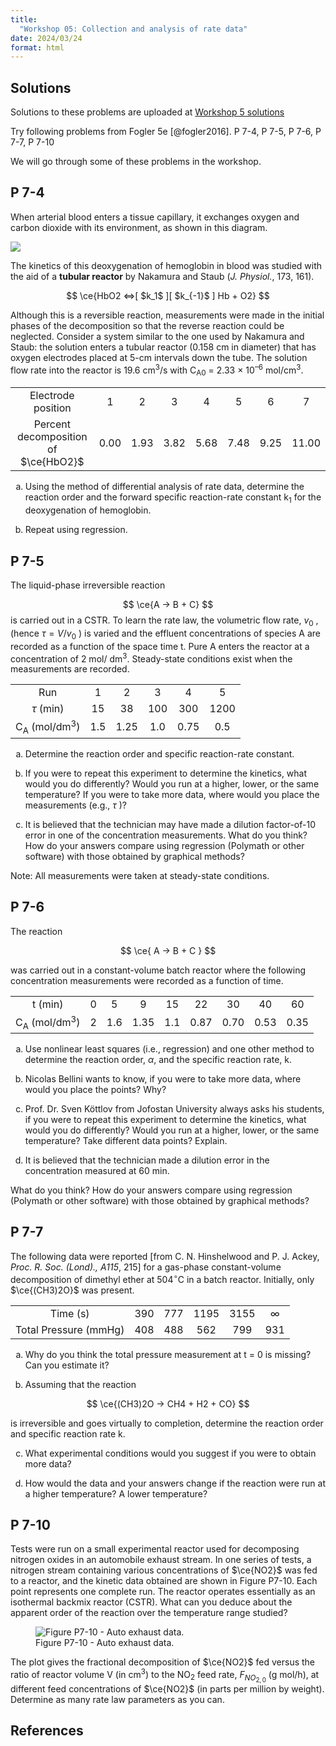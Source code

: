 ```yaml
---
title: 
  "Workshop 05: Collection and analysis of rate data"
date: 2024/03/24
format: html
---
```


::: {.callout-tip}
## Solutions

Solutions to these problems are uploaded at [Workshop 5 solutions](./solutions.qmd)

:::



Try following problems from Fogler 5e [@fogler2016].
P 7-4,
P 7-5,
P 7-6,
P 7-7,
P 7-10

We will go through some of these problems in the workshop.

## P 7-4
When arterial blood enters a tissue capillary, it exchanges oxygen and carbon
dioxide with its environment, as shown in this diagram.

![](../../../assets/images/fig_p7.4.png)

The kinetics of this deoxygenation of hemoglobin in blood was studied with the
aid of a **tubular reactor** by Nakamura and Staub (*J. Physiol.*, 173, 161).

$$
\ce{HbO2 <=>[ $k_1$ ][ $k_{-1}$ ] Hb + O2}
$$

Although this is a reversible reaction, measurements were made in the initial
phases of the decomposition so that the reverse reaction could be neglected.
Consider a system similar to the one used by Nakamura and Staub: the solution
enters a tubular reactor (0.158 cm in diameter) that has oxygen electrodes
placed at 5-cm intervals down the tube.
The solution flow rate into the reactor is 19.6 cm^3^/s with C~A0~ = 2.33 ×
10^–6^ mol/cm^3^.

------------------------------------ ------ ------ ------ ------ ------ ------ -------
       Electrode position               1      2      3      4      5      6       7
 Percent decomposition of $\ce{HbO2}$   0.00   1.93   3.82   5.68   7.48   9.25   11.00
------------------------------------ ------ ------ ------ ------ ------ ------ -------

(a) Using the method of differential analysis of rate data, determine the
reaction order and the forward specific reaction-rate constant k~1~ for the
deoxygenation of hemoglobin.

(b) Repeat using regression.

## P 7-5
The liquid-phase irreversible reaction

$$
\ce{A -> B + C}
$$
is carried out in a CSTR.
To learn the rate law, the volumetric flow rate, $v_0$ , (hence $\tau = V /
v_0$ ) is varied and the effluent concentrations of species A are recorded as a
function of the space time t. 
Pure A enters the reactor at a concentration of 2 mol/ dm^3^.
Steady-state conditions exist when the measurements are recorded.

------------------ ----- ------ ----- ------ ------
       Run           1     2      3     4      5
   $\tau$ (min)      15    38    100   300    1200
 C~A~ (mol/dm^3^)   1.5   1.25   1.0   0.75   0.5
------------------ ----- ------ ----- ------ ------

(a) Determine the reaction order and specific reaction-rate constant.

(b) If you were to repeat this experiment to determine the kinetics, what would
you do differently? Would you run at a higher, lower, or the same temperature?
If you were to take more data, where would you place the measurements (e.g., $\tau$ )?

(c) It is believed that the technician may have made a dilution factor-of-10
error in one of the concentration measurements. What do you think?
How do your answers compare using regression (Polymath or other software) with
those obtained by graphical methods?

Note: All measurements were taken at steady-state conditions.


## P 7-6
The reaction

$$
\ce{ A -> B + C }
$$

was carried out in a constant-volume batch reactor where the following
concentration measurements were recorded as a function of time.

------------------ --- ----- ------ ----- ------ ------ ------ ------
     t (min)        0    5     9      15    22     30     40     60
 C~A~ (mol/dm^3^)   2   1.6   1.35   1.1   0.87   0.70   0.53   0.35
------------------ --- ----- ------ ----- ------ ------ ------ ------

(a) Use nonlinear least squares (i.e., regression) and one other method to
determine the reaction order, $\alpha$, and the specific reaction rate, k.

(b) Nicolas Bellini wants to know, if you were to take more data, where would
you place the points? Why?

(c) Prof. Dr. Sven Köttlov from Jofostan University always asks his students,
if you were to repeat this experiment to determine the kinetics, what would you
do differently? Would you run at a higher, lower, or the same temperature?
Take different data points?
Explain.

(d) It is believed that the technician made a dilution error in the
concentration measured at 60 min.

What do you think?
How do your answers compare using regression (Polymath or other software) with
those obtained by graphical methods?



## P 7-7

The following data were reported [from C. N. Hinshelwood and P. J. Ackey,
*Proc. R. Soc. (Lond)., A115*, 215] for a gas-phase constant-volume
decomposition of dimethyl ether at 504$^{\circ}$C in a batch reactor.
Initially, only $\ce{(CH3)2O}$ was present.

----------------------- ----- ----- ------ ------ ----------
        Time (s)         390   777   1195   3155   $\infty$
 Total Pressure (mmHg)   408   488   562    799    931
----------------------- ----- ----- ------ ------ ----------

(a) Why do you think the total pressure measurement at t = 0 is missing? Can
you estimate it?

(b) Assuming that the reaction

$$
\ce{(CH3)2O -> CH4 + H2 + CO}
$$

is irreversible and goes virtually to completion, determine the reaction order
and specific reaction rate k.

(c) What experimental conditions would you suggest if you were to obtain more
data?

(d) How would the data and your answers change if the reaction were run at a
higher temperature? A lower temperature?

## P 7-10

Tests were run on a small experimental reactor used for decomposing nitrogen
oxides in an automobile exhaust stream. In one series of tests, a nitrogen
stream containing various concentrations of $\ce{NO2}$ was fed to a reactor,
and the kinetic data obtained are shown in Figure P7-10.
Each point represents one complete run.
The reactor operates essentially as an isothermal backmix reactor (CSTR). What
can you deduce about the apparent order of the reaction over the temperature
range studied?

![Figure P7-10 - Auto exhaust data.](../../../assets/images/fig_p7.10.png){#fig-p7-10}

The plot gives the fractional decomposition of $\ce{NO2}$ fed versus the ratio
of reactor volume V (in cm^3^) to the NO~2~ feed rate, $F_{NO_{2,0}}$ (g
mol/h), at different feed concentrations of $\ce{NO2}$ (in parts per million by
weight). Determine as many rate law parameters as you can.


## References
